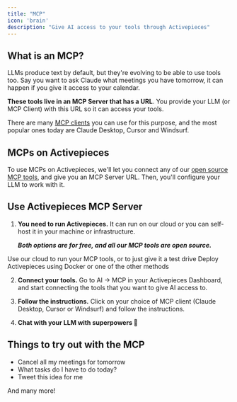 ```yaml
---
title: "MCP"
icon: 'brain'
description: "Give AI access to your tools through Activepieces"
---
```


## What is an MCP?

LLMs produce text by default, but they're evolving to be able to use tools too. Say you want to ask Claude what meetings you have tomorrow, it can happen if you give it access to your calendar.

**These tools live in an MCP Server that has a URL**. You provide your LLM (or MCP Client) with this URL so it can access your tools.

There are many [MCP clients](https://github.com/punkpeye/awesome-mcp-clients) you can use for this purpose, and the most popular ones today are Claude Desktop, Cursor and Windsurf.

## MCPs on Activepieces

To use MCPs on Activepieces, we'll let you connect any of our [open source MCP tools](https://www.activepieces.com/mcp), and give you an MCP Server URL. Then, you'll configure your LLM to work with it.

## Use Activepieces MCP Server

1. **You need to run Activepieces.** It can run on our cloud or you can self-host it in your machine or infrastructure.

   ***Both options are for free, and all our MCP tools are open source.***

<CardGroup cols={2}>
  <Card title="Activepieces Cloud (Easy)" icon="cloud" color="#00FFFF" href="https://cloud.activepieces.com/sign-up">
Use our cloud to run your MCP tools, or to just give it a test drive
  </Card>

  <Card title="Self-hosting" icon="download" color="#248fe0" href="./options/docker-compose">
    Deploy Activepieces using Docker or one of the other methods
  </Card>

</CardGroup>

2. **Connect your tools.** Go to AI → MCP in your Activepieces Dashboard, and start connecting the tools that you want to give AI access to.

3. **Follow the instructions.** Click on your choice of MCP client (Claude Desktop, Cursor or Windsurf) and follow the instructions.

4. **Chat with your LLM with superpowers 🚀**


## Things to try out with the MCP

- Cancel all my meetings for tomorrow
- What tasks do I have to do today?
- Tweet this idea for me

And many more!